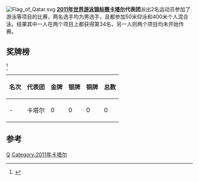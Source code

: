 [[File:Flag_of_Qatar.svg|thumb]]
'''[[2011年世界游泳锦标赛|2011年世界游泳锦标赛]][[卡塔尔|卡塔尔]]代表团'''派出2名运动员参加了游泳等项目的比赛，两名选手均为男选手，且都参加50米仰泳和400米个人混合泳。结果其中一人在两个项目上都获得第34名，另一人则两个项目均未开始作赛。

==奖牌榜==
<ref>{{cite web |url=http://www.shanghai-fina2011.com/medal/index.html |title=存档副本 |accessdate=2011-07-26 |deadurl=yes |archiveurl=https://web.archive.org/web/20110720093114/http://www.shanghai-fina2011.com/medal/index.html |archivedate=2011-07-20 }}</ref>
{| class="wikitable"
|-
! 名次 !! 代表团 !! 金牌 !! 银牌 !! 铜牌 !! 总数
|-
| - || 卡塔尔 || 0 || 0 || 0 || 0
|}

==参考==
{{Reflist|2}}

{{2011年世界游泳锦标赛代表团}}
[[Category:2011年世界游泳锦标赛代表团|Q]]
[[Category:2011年卡塔尔|Category:2011年卡塔尔]]